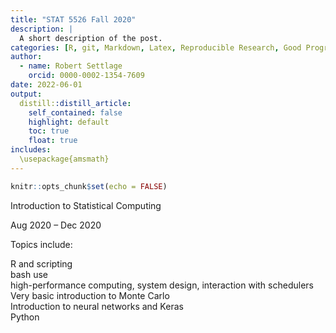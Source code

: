 ```yaml
---
title: "STAT 5526 Fall 2020"
description: |
  A short description of the post.
categories: [R, git, Markdown, Latex, Reproducible Research, Good Programming Practices, Keras, Python, HPC]
author:
  - name: Robert Settlage
    orcid: 0000-0002-1354-7609
date: 2022-06-01
output:
  distill::distill_article:
    self_contained: false
    highlight: default
    toc: true
    float: true
includes:
  \usepackage{amsmath}
---
```



```r
knitr::opts_chunk$set(echo = FALSE)
```

Introduction to Statistical Computing  

Aug 2020 – Dec 2020  

Topics include:  

R and scripting  
bash use  
high-performance computing, system design, interaction with schedulers  
Very basic introduction to Monte Carlo  
Introduction to neural networks and Keras  
Python  

